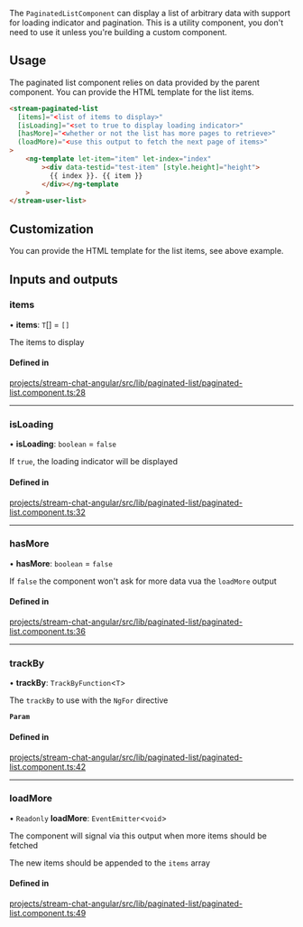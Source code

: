 The `PaginatedListComponent` can display a list of arbitrary data with support for loading indicator and pagination. This is a utility component, you don't need to use it unless you're building a custom component.

## Usage

The paginated list component relies on data provided by the parent component. You can provide the HTML template for the list items.

```html
<stream-paginated-list
  [items]="<list of items to display>"
  [isLoading]="<set to true to display loading indicator>"
  [hasMore]="<whether or not the list has more pages to retrieve>"
  (loadMore)="<use this output to fetch the next page of items>"
>
    <ng-template let-item="item" let-index="index"
        ><div data-testid="test-item" [style.height]="height">
          {{ index }}. {{ item }}
        </div></ng-template
    >
</stream-user-list>
```

## Customization

You can provide the HTML template for the list items, see above example.

[//]: # "Start of generated content"
## Inputs and outputs 


### items

• **items**: `T`[] = `[]`

The items to display

#### Defined in

[projects/stream-chat-angular/src/lib/paginated-list/paginated-list.component.ts:28](https://github.com/GetStream/stream-chat-angular/blob/d9032aca3611b6655636efdd806f341723a90cfa/projects/stream-chat-angular/src/lib/paginated-list/paginated-list.component.ts#L28)

___

### isLoading

• **isLoading**: `boolean` = `false`

If `true`, the loading indicator will be displayed

#### Defined in

[projects/stream-chat-angular/src/lib/paginated-list/paginated-list.component.ts:32](https://github.com/GetStream/stream-chat-angular/blob/d9032aca3611b6655636efdd806f341723a90cfa/projects/stream-chat-angular/src/lib/paginated-list/paginated-list.component.ts#L32)

___

### hasMore

• **hasMore**: `boolean` = `false`

If `false` the component won't ask for more data vua the `loadMore` output

#### Defined in

[projects/stream-chat-angular/src/lib/paginated-list/paginated-list.component.ts:36](https://github.com/GetStream/stream-chat-angular/blob/d9032aca3611b6655636efdd806f341723a90cfa/projects/stream-chat-angular/src/lib/paginated-list/paginated-list.component.ts#L36)

___

### trackBy

• **trackBy**: `TrackByFunction`\<`T`\>

The `trackBy` to use with the `NgFor` directive

**`Param`**

#### Defined in

[projects/stream-chat-angular/src/lib/paginated-list/paginated-list.component.ts:42](https://github.com/GetStream/stream-chat-angular/blob/d9032aca3611b6655636efdd806f341723a90cfa/projects/stream-chat-angular/src/lib/paginated-list/paginated-list.component.ts#L42)

___

### loadMore

• `Readonly` **loadMore**: `EventEmitter`\<`void`\>

The component will signal via this output when more items should be fetched

The new items should be appended to the `items` array

#### Defined in

[projects/stream-chat-angular/src/lib/paginated-list/paginated-list.component.ts:49](https://github.com/GetStream/stream-chat-angular/blob/d9032aca3611b6655636efdd806f341723a90cfa/projects/stream-chat-angular/src/lib/paginated-list/paginated-list.component.ts#L49)

[//]: # "End of generated content"
